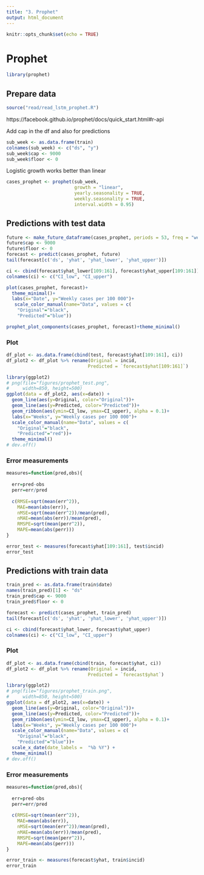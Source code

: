```yaml
---
title: "3. Prophet"
output: html_document
---
```


```r
knitr::opts_chunk$set(echo = TRUE)
```

# Prophet

```r
library(prophet)
```

## Prepare data

```r
source("read/read_lstm_prophet.R")
```

https://facebook.github.io/prophet/docs/quick_start.html#r-api

Add cap in the df and also for predictions 

```r
sub_week <- as.data.frame(train)
colnames(sub_week) <- c("ds", "y")
sub_week$cap <- 9000
sub_week$floor <- 0
```

Logistic growth works better than linear

```r
cases_prophet <- prophet(sub_week, 
                         growth = "linear",
                         yearly.seasonality = TRUE,
                         weekly.seasonality = TRUE,
                         interval.width = 0.95)
```

## Predictions with test data

```r
future <- make_future_dataframe(cases_prophet, periods = 53, freq = "week")
future$cap <- 9000
future$floor <- 0
forecast <- predict(cases_prophet, future)
tail(forecast[c('ds', 'yhat', 'yhat_lower', 'yhat_upper')])

ci <- cbind(forecast$yhat_lower[109:161], forecast$yhat_upper[109:161])
colnames(ci) <- c("CI_low", "CI_upper")
```

```r
plot(cases_prophet, forecast)+
  theme_minimal()+
  labs(x="Date", y="Weekly cases per 100 000")+
   scale_color_manual(name="Data", values = c(
    "Original"="black", 
    "Predicted"="blue"))
```

```r
prophet_plot_components(cases_prophet, forecast)+theme_minimal()
```

### Plot

```r
df_plot <- as.data.frame(cbind(test, forecast$yhat[109:161], ci))
df_plot2 <- df_plot %>% rename(Original = incid,
                              Predicted = `forecast$yhat[109:161]`)

library(ggplot2)
# png(file="figures/prophet_test.png",
#     width=850, height=500)
ggplot(data = df_plot2, aes(x=date)) +
  geom_line(aes(y=Original, color="Original"))+
  geom_line(aes(y=Predicted, color="Predicted"))+
  geom_ribbon(aes(ymin=CI_low, ymax=CI_upper), alpha = 0.1)+
  labs(x="Weeks", y="Weekly cases per 100 000")+
  scale_color_manual(name="Data", values = c(
    "Original"="black",
    "Predicted"="red"))+
  theme_minimal()
# dev.off()
```

### Error measurements

```r
measures=function(pred,obs){
  
  err=pred-obs
  perr=err/pred
  
  c(RMSE=sqrt(mean(err^2)),
    MAE=mean(abs(err)),
    nMSE=sqrt(mean(err^2))/mean(pred),
    nMAE=mean(abs(err))/mean(pred),
    RMSPE=sqrt(mean(perr^2)),
    MAPE=mean(abs(perr)))
}
```

```r
error_test <- measures(forecast$yhat[109:161], test$incid)
error_test
```

#######

## Predictions with train data

```r
train_pred <- as.data.frame(train$date)
names(train_pred)[1] <- "ds"
train_pred$cap <- 9000
train_pred$floor <- 0

forecast <- predict(cases_prophet, train_pred)
tail(forecast[c('ds', 'yhat', 'yhat_lower', 'yhat_upper')])

ci <- cbind(forecast$yhat_lower, forecast$yhat_upper)
colnames(ci) <- c("CI_low", "CI_upper")
```

### Plot

```r
df_plot <- as.data.frame(cbind(train, forecast$yhat, ci))
df_plot2 <- df_plot %>% rename(Original = incid,
                              Predicted = `forecast$yhat`)

library(ggplot2)
# png(file="figures/prophet_train.png",
#     width=850, height=500)
ggplot(data = df_plot2, aes(x=date)) +
  geom_line(aes(y=Original, color="Original"))+
  geom_line(aes(y=Predicted, color="Predicted"))+
  geom_ribbon(aes(ymin=CI_low, ymax=CI_upper), alpha = 0.1)+
  labs(x="Weeks", y="Weekly cases per 100 000")+
  scale_color_manual(name="Data", values = c(
    "Original"="black",
    "Predicted"="blue"))+
  scale_x_date(date_labels =  "%b %Y") +
  theme_minimal()
# dev.off()
```

### Error measurements

```r
measures=function(pred,obs){
  
  err=pred-obs
  perr=err/pred
  
  c(RMSE=sqrt(mean(err^2)),
    MAE=mean(abs(err)),
    nMSE=sqrt(mean(err^2))/mean(pred),
    nMAE=mean(abs(err))/mean(pred),
    RMSPE=sqrt(mean(perr^2)),
    MAPE=mean(abs(perr)))
}
```

```r
error_train <- measures(forecast$yhat, train$incid)
error_train
```











